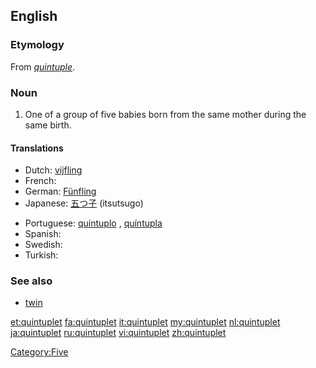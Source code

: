 {{wikipedia}}
==English==

===Etymology===
From {{etyl|frm}} ''[[quintuple]]''.

===Noun===
{{en-noun}}

# One of a group of five babies born from the same mother during the same birth.

====Translations====
{{trans-top|one of a group of five babies born from the same mother during the same birth}}
* Dutch: [[vijfling]] {{m}}
* French: {{t+|fr|quintuplé}}
* German: [[Fünfling]] {{m}}
* Japanese: [[五つ子]] (itsutsugo)
{{trans-mid}}
* Portuguese: [[quíntuplo]] {{m}}, [[quíntupla]] {{f}}
* Spanish: {{t+|es|quintillizo|m}}
* Swedish: {{t|sv|femling}}
* Turkish: {{t|tr|beşiz}}
{{trans-bottom}}

===See also===
* [[twin]]
{{coefficient}}

[[Category:Five]]

[[et:quintuplet]]
[[fa:quintuplet]]
[[it:quintuplet]]
[[my:quintuplet]]
[[nl:quintuplet]]
[[ja:quintuplet]]
[[ru:quintuplet]]
[[vi:quintuplet]]
[[zh:quintuplet]]